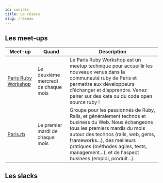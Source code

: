 ```yaml
---
id: socials
title: Le réseau
slug: /reseau
---
```



## Les meet-ups

| Meet-up                                                                  | Quand                               | Description                                                                                                                                                                                                                                                                                                  |
| ------------------------------------------------------------------------ | ----------------------------------- | ------------------------------------------------------------------------------------------------------------------------------------------------------------------------------------------------------------------------------------------------------------------------------------------------------------ |
| [Paris Ruby Workshop](https://www.meetup.com/fr-FR/Paris-Ruby-Workshop/) | Le deuxième mercredi de chaque mois | Le Paris Ruby Workshop est un meetup technique pour accueillir les nouveaux venus dans la communauté ruby de Paris et permettre aux développeurs d’échanger et d’apprendre. Venez pairer sur des kata ou du code open source ruby !                                                                          |
| [Paris.rb](https://www.meetup.com/fr-FR/parisrb/events/)                 | Le premier mardi de chaque mois     | Groupe pour les passionnés de Ruby, Rails, et généralement technos et business du Web. Nous échangeons tous les premiers mardis du mois autour des technos (rails, web, gems, frameworks...), des meilleurs pratiques (méthodes agiles, tests, management...), et de l'aspect business (emploi, produit...). |                                                                                                              | 

## Les slacks

<div class="container">
  <HorizontalCard
    src='/img/community/paris-rb.jpg'
    alt='Logo ParisRB'
    href='https://parisrb-slack-invite.herokuapp.com/'
    title='Paris.rb'
    description="avec les canaux de discussion suivants: #dejs (pour quand on pouvait se retrouver déjeuner), #help (pour demander de l'aide technique), #jobs et #jobs-ruby-and-rails pour trouver des offres d'emploi."
  />
</div>
